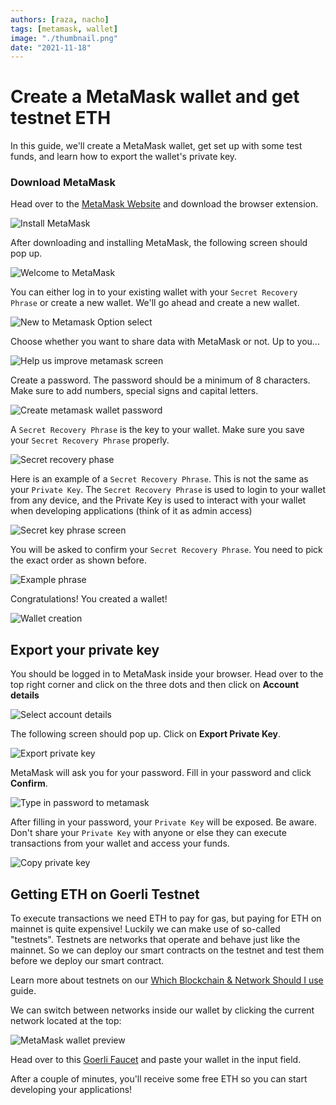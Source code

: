 ```yaml
---
authors: [raza, nacho]
tags: [metamask, wallet]
image: "./thumbnail.png"
date: "2021-11-18"
---
```


# Create a MetaMask wallet and get testnet ETH

In this guide, we'll create a MetaMask wallet, get set up with some test funds, and learn how to export the wallet's private key.

<!-- truncate -->

### Download MetaMask

Head over to the [MetaMask Website](https://metamask.io/download.html) and download the browser extension.

![Install MetaMask](./Untitled.png)

After downloading and installing MetaMask, the following screen should pop up.

![Welcome to MetaMask](./Untitled%201.png)

You can either log in to your existing wallet with your `Secret Recovery Phrase` or create a new wallet. We'll go ahead and create a new wallet.

![New to Metamask Option select](./Untitled%202.png)

Choose whether you want to share data with MetaMask or not. Up to you...

![Help us improve metamask screen](./Untitled%203.png)

Create a password. The password should be a minimum of 8 characters. Make sure to add numbers, special signs and capital letters.

![Create metamask wallet password](./Untitled%204.png)

A `Secret Recovery Phrase` is the key to your wallet. Make sure you save your `Secret Recovery Phrase` properly.

![Secret recovery phase](./Untitled%205.png)

Here is an example of a `Secret Recovery Phrase`. This is not the same as your `Private Key`. The `Secret Recovery Phrase` is used to login to your wallet from any device, and the Private Key is used to interact with your wallet when developing applications (think of it as admin access)

![Secret key phrase screen](./Untitled%206.png)

You will be asked to confirm your `Secret Recovery Phrase`. You need to pick the exact order as shown before.

![Example phrase](./Untitled%207.png)

Congratulations! You created a wallet!

![Wallet creation](./Untitled%208.png)

## Export your private key

You should be logged in to MetaMask inside your browser. Head over to the top right corner and click on the three dots and then click on **Account details**

![Select account details](./Untitled%209.png)

The following screen should pop up. Click on **Export Private Key**.

![Export private key](./Untitled%2010.png)

MetaMask will ask you for your password. Fill in your password and click **Confirm**.

![Type in password to metamask](./Untitled%2011.png)

After filling in your password, your `Private Key` will be exposed. Be aware. Don't share your `Private Key` with anyone or else they can execute transactions from your wallet and access your funds.

![Copy private key](./Untitled%2012.png)

## Getting ETH on Goerli Testnet

To execute transactions we need ETH to pay for gas, but paying for ETH on mainnet is quite expensive! Luckily
we can make use of so-called "testnets". Testnets are networks that operate and behave just like the mainnet.
So we can deploy our smart contracts on the testnet and test them before we deploy our smart contract.

Learn more about testnets on our [Which Blockchain & Network Should I use](https://blog.thirdweb.com/guides/which-network-should-you-use) guide.

We can switch between networks inside our wallet by clicking the current network located at the top:

![MetaMask wallet preview](./Untitled%2013.png)

Head over to this [Goerli Faucet](https://goerlifaucet.com/) and paste your wallet in the input field.

After a couple of minutes, you'll receive some free ETH so you can start developing your applications!
